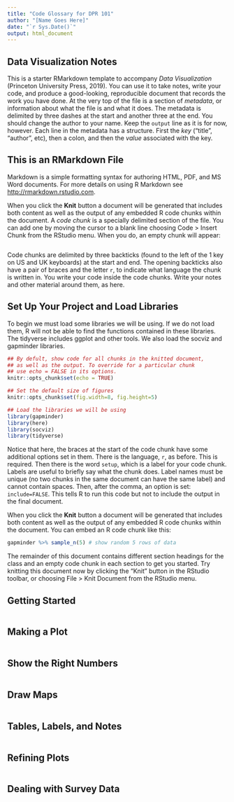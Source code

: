 ```yaml
---
title: "Code Glossary for DPR 101"
author: "[Name Goes Here]"
date: "`r Sys.Date()`"
output: html_document
---
```

   
## Data Visualization Notes

This is a starter RMarkdown template to accompany *Data Visualization* (Princeton University Press, 2019). You can use it to take notes, write your code, and produce a good-looking, reproducible document that records the work you have done. At the very top of the file is a section of *metadata*, or information about what the file is and what it does. The metadata is delimited by three dashes at the start and another three at the end. You should change the author to your name. Keep the `output` line as it is for now, however. Each line in the metadata has a structure. First the *key* ("title", "author", etc), then a colon, and then the *value* associated with the key.  

## This is an RMarkdown File

Markdown is a simple formatting syntax for authoring HTML, PDF, and MS Word documents. For more details on using R Markdown see <http://rmarkdown.rstudio.com>.

When you click the **Knit** button a document will be generated that includes both content as well as the output of any embedded R code chunks within the document. A *code chunk* is a specially delimited section of the file. You can add one by moving the cursor to a blank line choosing Code > Insert Chunk from the RStudio menu. When you do, an empty chunk will appear:

```r


```

Code chunks are delimited by three backticks (found to the left of the 1 key on US and UK keyboards) at the start and end. The opening backticks also have a pair of braces and the letter `r`, to indicate what language the chunk is written in. You write your code inside the code chunks. Write your notes and other material around them, as here. 

## Set Up Your Project and Load Libraries

To begin we must load some libraries we will be using. If we do not load them, R will not be able to find the functions contained in these libraries. The tidyverse includes ggplot and other tools. We also load the socviz and gapminder libraries.

```r

## By defult, show code for all chunks in the knitted document,
## as well as the output. To override for a particular chunk
## use echo = FALSE in its options.
knitr::opts_chunk$set(echo = TRUE) 

## Set the default size of figures
knitr::opts_chunk$set(fig.width=8, fig.height=5)  

## Load the libraries we will be using
library(gapminder)
library(here)
library(socviz)
library(tidyverse)

```

Notice that here, the braces at the start of the code chunk have some additional options set in them. There is the language, `r`, as before. This is required. Then there is the word `setup`, which is a label for your code chunk. Labels are useful to briefly say what the chunk does. Label names must be unique (no two chunks in the same document can have the same label) and cannot contain spaces. Then, after the comma, an option is set: `include=FALSE`. This tells R to run this code but not to include the output in the final document. 

When you click the **Knit** button a document will be generated that includes both content as well as the output of any embedded R code chunks within the document. You can embed an R code chunk like this:

```r
gapminder %>% sample_n(5) # show random 5 rows of data
```

The remainder of this document contains different section headings for the class and an empty code chunk in each section to get you started. Try knitting this document now by clicking the "Knit" button in the RStudio toolbar, or choosing File > Knit Document from the RStudio menu.


## Getting Started


```r

```


## Making a Plot


```r

```


## Show the Right Numbers


```r

```


## Draw Maps


```r

```


## Tables, Labels, and Notes


```r

```


## Refining Plots


```r

```


## Dealing with Survey Data


```r

```


